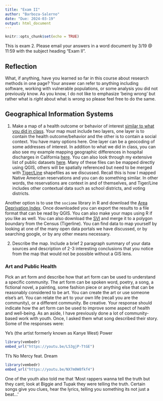 ```yaml
---
title: "Exam II"
author: "Barboza-Salerno"
date: "Due: 2024-03-19"
output: html_document
---
```



```r
knitr::opts_chunk$set(echo = TRUE)
```

This is exam 2. Please email your answers in a word document by 3/19 @ 11:59 with the subject heading "Exam II".

## Reflection
What, if anything, have you learned so far in this course about research methods in one page? Your answer can refer to anything including software, working with vulnerable populations, or some analysis you did not previously know. As you know, I do not like to emphasize 'being wrong' but rather what is *right* about what is *wrong* so please feel free to do the same.

## Geographical Information Systems

1. Make a map of a health outcome or behavior of interest [similar to what you did in class](content/14-content.qmd). Your map must include two layers, one layer is to contain the health outcome/behavior and the other is to contain a social context. You have many options here. One layer can be a geocoding of some addresses of interest. In addition to what we did in class, you can also see my example mapping geographic differences in hospital discharges in California [here](https://bigdataforsocialjustice.github.io/databootcamp/geographic-differences-in-discharge-dispositions.html). You can also look through my extensive list of public datasets [here](https://bigdataforsocialjustice.github.io/databootcamp/datasets.html). Many of these files can be mapped directly using QGIS, others will be spatially referenced but need to be merged with [Tiger/Line](https://www.census.gov/cgi-bin/geo/shapefiles/index.php) shapefiles as we discussed. Recall this is how I mapped Native American reservations and you can do something similar. In other words, the reservations are context in and of themselves, and Tiger/Line includes other contextual data such as school districts, and voting districts.

Another option is to use the `sociome` library in R and download the [Area Deprivation Index](https://www.neighborhoodatlas.medicine.wisc.edu/). Once downloaded you can export the results to a file format that can be read by QGIS. You can also make your maps using R if you like as well. You can also download the [SVI](https://www.atsdr.cdc.gov/placeandhealth/svi/index.html) and merge it to a polygon boundary from the Census (Tigerline). You can find data to map yourself by looking at one of the many open data portals we have discussed, or by searching google, or by any other means necessary. 

2. Describe the map. Include a brief 2 paragraph summary of your data sources and description of 2-3 interesting conclusions that you notice from the map that would not be possible without a GIS lens.

### Art and Public Health

Pick an art form and describe how that art form can be used to understand a specific community. The art form can be spoken word, poetry, a song, a fictional novel, a painting, some fashion piece or anything else that can be reasonably considered to be art. You can create the art or use someone else's art. You can relate the art to your own life (recall you are the community), or a different community. Be creative. Your response should indicate how the art form can be used to improve some aspect of health and well-being. As an aside, I have previously done a lot of community-based work with youth. Once, I asked them what song described their story. Some of the responses were: 

Ye's (the artist formerly known as Kanye West) Power

```r
library(vembedr)
embed_url("https://youtu.be/L53gjP-TtGE")
```

TI's No Mercy feat. Dream
```r
library(vembedr)
embed_url("https://youtu.be/NX7m0W8fkf4")
```
One of the youth also told me that 'Most rappers wanna tell the truth but they cant; look at Biggie and Tupak they were telling the truth. Certain songs give you clues, hear the lyrics, telling you something
its not just a beat...'

